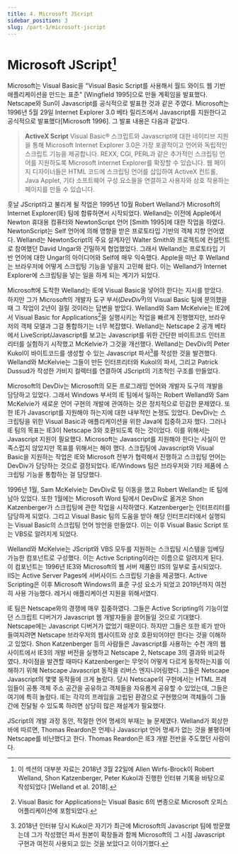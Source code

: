 ```yaml
---
title: 4. Microsoft JScript
sidebar_position: 3
slug: /part-1/microsoft-jscript
---
```


# Microsoft JScript[^22]

Microsoft는 Visual Basic을 "Visual Basic Script를 사용해서 월드 와이드 웹 기반 애플리케이션을 만드는 표준" [Wingfield 1995]으로 만들 계획임을 발표했다. Netscape와 Sun이 Javascript를 공식적으로 발표한 것과 같은 주였다. Microsoft는 1996년 5월 29일 Internet Explorer 3.0 베타 릴리즈에서 Javascript를 지원한다고 공식적으로 발표했다[Microsoft 1996]. 그 발표 내용은 다음과 같았다.

> **ActiveX Script** Visual Basic® 스크립트와 Javascript에 대한 네이티브 지원을 통해 Microsoft Internet Explorer 3.0은 가장 포괄적이고 언어와 독립적인 스크립트 기능을 제공합니다. REXX, CGI, PERL과 같은 추가적인 스크립팅 언어를 지원하도록 Microsoft Internet Explorer를 확장할 수 있습니다. 웹 페이지 디자이너들은 HTML 코드에 스크립팅 언어를 삽입하여 ActiveX 컨트롤, Java Applet, 기타 소프트웨어 구성 요소들을 연결하고 사용자와 상호 작용하는 페이지를 만들 수 있습니다.

훗날 JScript라고 불리게 될 작업은 1995년 10월 Robert Welland가 Microsoft의 Internet Explorer(IE) 팀에 합류하면서 시작되었다. Welland는 이전에 Apple에서 Newton 휴대용 컴퓨터와 NewtonScript 언어 [Smith 1995]에 대한 작업을 하였다. NewtonScript는 Self 언어에 의해 영향을 받은 프로토타입 기반의 객체 지향 언어였다. Welland는 NewtonScript의 주요 설계자인 Walter Smith와 프로젝트에 컨설턴트로 참여했던 David Ungar와 긴밀하게 협업했었다. 그래서 Welland는 프로토타입 기반 언어에 대한 Ungar의 아이디어와 Self에 매우 익숙했다. Apple을 떠난 후 Welland는 브라우저에 어떻게 스크립팅 기능을 넣을지 고민해 왔다. 이는 Welland가 Internet Explorer에 스크립팅을 넣는 일을 하게 되는 계기가 되었다.

Microsoft에 도착한 Welland는 IE에 Visual Basic을 넣어야 한다는 지시를 받았다. 하지만 그가 Microsoft의 개발자 도구 부서(_DevDiv_<sup>g</sup>)의 Visual Basic 팀에 문의했을 때 그 작업이 2년이 걸릴 것이라는 답변을 받았다. Welland와 Sam McKelvie는 IE2에서 Visual Basic for Applications[^23]을 실행시키는 작업을 빠르게 진행했지만, 브라우저의 객체 모델과 그걸 통합하기는 너무 복잡했다. Welland는 Netscape 2 공개 베타에서 LiveScript/Javascript를 보고는 Javascript를 위한 간단한 바이트코드 인터프리터를 실험하기 시작했고 McKelvie가 그것을 개선했다. Welland는 DevDiv의 Peter Kukol이 바이트코드를 생성할 수 있는 Javascript 파서[^24]를 작성한 것을 발견했다. Welland와 McKelvie는 그들이 만든 인터프리터와 Kukol의 파서, 그리고 Patrick Dussud가 작성한 가비지 컬렉터를 연결하여 JScript의 기초적인 구조를 만들었다.

Microsoft의 DevDiv는 Microsoft의 모든 프로그래밍 언어와 개발자 도구의 개발을 담당하고 있었다. 그래서 Windows 부서의 IE 팀에서 일하는 Robert Welland와 Sam McKelvie가 새로운 언어 구현의 개발에 관여하는 것은 정치적으로 민감한 문제였다. 또한 IE가 Javascript를 지원해야 하는지에 대한 내부적인 논쟁도 있었다. DevDiv는 스크립팅을 위한 Visual Basic과 애플리케이션을 위한 Java에 집중하고자 했다. 그러나 IE 팀의 목표는 IE3이 Netscape 3와 호환되도록 하는 것이었다. 이를 위해서는 Javascript 지원이 필요했다. Microsoft는 Javascript를 지원해야 한다는 사실이 만족스럽지 않았지만 목표를 위해서는 해야 했다. 스크립팅에 Javascript와 Visual Basic을 지원하는 작업은 IE와 Microsoft 전부가 협력해서 진행하고 스크립팅 언어는 DevDiv가 담당하는 것으로 결정되었다. IE/Windows 팀은 브라우저와 기타 제품에 스크립팅 기능을 통합하는 걸 담당했다.

1996년 1월, Sam McKelvie는 DevDiv로 팀 이동을 했고 Robert Welland는 IE 팀에 남아 있었다. 또한 1월에는 Microsoft Word 팀에서 DevDiv로 옮겨온 Shon Katzenberger가 스크립팅에 관한 작업을 시작하였다. Katzenberger는 인터프리터를 담당하게 되었다. 그리고 Visual Basic 팀의 도움을 받아 해당 인터프리터에서 실행되는 Visual Basic의 스크립팅 언어 방언을 만들었다. 이는 이후 Visual Basic Script 또는 VBS로 알려지게 되었다.

Welland와 McKelvie는 JScript와 VBS 모두를 지원하는 스크립팅 시스템을 임베딩 가능한 컴포넌트로 구성했다. 이는 Active Scripting이라는 이름으로 알려지게 된다. 이 컴포넌트는 1996년 IE3와 Microsoft의 웹 서버 제품인 IIS의 일부로 출시되었다. IIS는 Active Server Pages에 서버사이드 스크립팅 기술을 제공했다. Active Scripting은 이후 Microsoft Windows의 표준 구성 요소가 되었고 2019년까지 여전히 사용 가능했다. 레거시 애플리케이션 지원을 위해서였다.

IE 팀은 Netscape와의 경쟁에 매우 집중하였다. 그들은 Active Scripting의 기능이었던 스크립트 디버거가 Javascript 웹 개발자들을 끌어들일 것으로 기대했다. Netscape에는 Javascript 디버거가 없었기 때문이다. 하지만 그들은 또한 IE가 받아들여지려면 Netscape 브라우저의 웹사이트와 상호 호환되어야만 한다는 것을 이해하고 있었다. Shon Katzenberger 등의 사람들은 Javascript를 사용하는 수천 개의 웹사이트에서 IE3의 개발 버전을 실행하고 Netscape 2, Netscape 3의 결과와 비교하였다. 차이점을 발견할 때마다 Katzenberger는 무엇이 어떻게 다르게 동작하는지를 이해하기 위해 Netscape Javascript 동작을 리버스 엔지니어링했다. 그들은 Netscape Javascript의 몇몇 동작들에 크게 놀랐다. 당시 Netscape의 구현에서는 HTML 프레임들이 공통 객체 주소 공간을 공유하고 객체들을 자유롭게 공유할 수 있었는데, 그들은 여기에 특히 놀랐다. IE는 각각의 프레임을 고립된 환경으로 구현했으며 객체들이 그들 간에 전달될 수 있도록 하려면 상당히 많은 재설계가 필요했다.

JScript의 개발 과정 동안, 적절한 언어 명세의 부재는 늘 문제였다. Welland가 회상한 바에 따르면, Thomas Reardon은 언제나 Javascript 언어 명세가 없는 것을 불평하며 Netscape를 비난했다고 한다. Thomas Reardon은 IE3 개발 전반을 주도했던 사람이다.

[^22]: 이 섹션의 대부분 자료는 2018년 3월 22일에 Allen Wirfs-Brock이 Robert Welland, Shon Katzenberger, Peter Kukol과 진행한 인터뷰 기록을 바탕으로 작성되었다 [Welland et al. 2018].
[^23]: Visual Basic for Applications는 Visual Basic 6의 변종으로 Microsoft 오피스 어플리케이션에 포함되었다.
[^24]: 2018년 인터뷰 당시 Kukol은 자기가 최근에 Microsoft의 Javascript 팀에 방문했는데 그가 작성했던 파서 원본이 확장들과 함께 Microsoft의 그 시점 Javascript 구현과 여전히 사용되고 있는 것을 보았다고 이야기했다.
